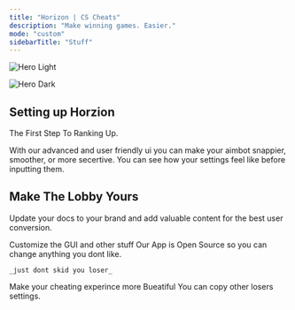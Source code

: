```yaml
---
title: "Horizon | CS Cheats"
description: "Make winning games. Easier."
mode: "custom"
sidebarTitle: "Stuff"
---
```


<img
  className="block dark:hidden"
  src="/images/hero-light.png"
  alt="Hero Light"
/>

<img
  className="hidden dark:block"
  src="/s.gif"
  alt="Hero Dark"
  title={true}
/>

## Setting up Horzion

The First Step To Ranking Up.

<CardGroup cols={2}>
  <Card title="Edit Your Configs To Your Liking" icon="pen-to-square">
    With our advanced and user friendly ui you can make your aimbot snappier, smoother, or more secertive.
  </Card>
  <Card title="Preview Changes" icon="image">
    You can see how your settings feel like before inputting them.
  </Card>
</CardGroup>

## Make The Lobby Yours

Update your docs to your brand and add valuable content for the best user conversion.

<CardGroup cols={2}>
  <Card title="Customize Style" icon="palette">
    Customize the GUI and other stuff
  </Card>
  <Card title="Code Customization" icon="code">
    Our App is Open Source so you can change anything you dont like.

    _just dont skid you loser_
  </Card>
  <Card title="Customization" icon="paintbrush-pencil">
    Make your cheating experince more Bueatiful
  </Card>
  <Card title="Get Inspiration" icon="stars">
    You can copy other losers settings.
  </Card>
</CardGroup>